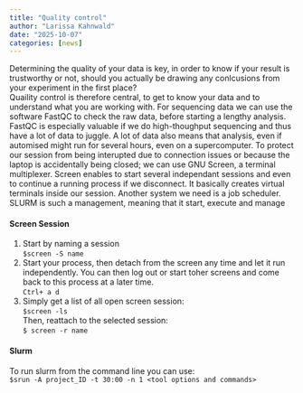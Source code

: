 ```yaml
---
title: "Quality control"
author: "Larissa Kahnwald"
date: "2025-10-07"
categories: [news]
---
```

Determining the quality of your data is key, in order to know if your result is trustworthy or not, should you actually be drawing any conlcusions from your experiment in the first place?  
Quaility control is therefore central, to get to know your data and to understand what you are working with. For sequencing data we can use the software FastQC to check the raw data, before starting a lengthy analysis.  
FastQC is especially valuable if we do high-thoughput sequencing and thus have a lot of data to juggle. A lot of data also means that analysis, even if automised might run for several hours, even on a supercomputer. To protect our session from being interupted due to connection issues or because the laptop is accidentally being closed; we can use GNU Screen, a terminal multiplexer. Screen enables to start several independant sessions and even to continue a running process if we disconnect. It basically creates virtual terminals inside our session. Another system we need is a job scheduler. SLURM is such a management, meaning that it start, execute and manage 

#### Screen Session
1. Start by naming a session  
`$screen -S name` 
2. Start your process, then detach from the screen any time and let it run independently. You can then log out or start toher screens and come back to this process at a later time.  
`Ctrl+ a d`  
3. Simply get a list of all open screen session:  
`$screen -ls`  
Then, reattach to the selected session:  
`$ screen -r name`  
   
#### Slurm  
To run slurm from the command line you can use:  
`$srun -A project_ID -t 30:00 -n 1 <tool options and commands>`